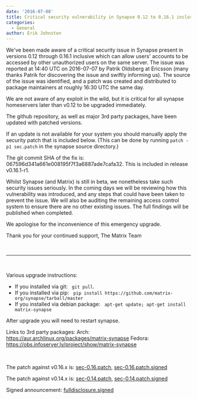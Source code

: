 ```yaml
---
date: '2016-07-08'
title: Critical security vulnerability in Synapse 0.12 to 0.16.1 inclusive
categories:
  - General
author: Erik Johnston
---
```


We've been made aware of a critical security issue in Synapse present in versions 0.12 through 0.16.1 inclusive which can allow users' accounts to be accessed by other unauthorized users on the same server. The issue was reported at 14:40 UTC on 2016-07-07 by Patrik Oldsberg at Ericsson (many thanks Patrik for discovering the issue and swiftly informing us). The source of the issue was identified, and a patch was created and distributed to package maintainers at roughly 16:30 UTC the same day.

We are not aware of any exploit in the wild, but it is critical for all synapse homeservers later than v0.12 to be upgraded immediately.

The github repository, as well as major 3rd party packages, have been updated with patched versions.

If an update is not available for your system you should manually apply the security patch that is included below. (This can be done by running <code>patch -p1 sec.patch</code> in the synapse source directory.)

The git commit SHA of the fix is: 067596d341a661e008195f7f3a6887ade7cafa32. This is included in release v0.16.1-r1.

Whilst Synapse (and Matrix) is still in beta, we nonetheless take such security issues seriously. In the coming days we will be reviewing how this vulnerability was introduced, and any steps that could have been taken to prevent the issue. We will also be auditing the remaining access control system to ensure there are no other existing issues. The full findings will be published when completed.

We apologise for the inconvenience of this emergency upgrade.

Thank you for your continued support,
The Matrix Team

&nbsp;

<hr />

&nbsp;

Various upgrade instructions:
<ul>
 	<li>If you installed via git: &nbsp; <code>git pull</code>.</li>
 	<li>If you installed via pip: &nbsp; <code>pip install https://github.com/matrix-org/synapse/tarball/master</code></li>
 	<li>If you installed via debian package: &nbsp; <code>apt-get update; apt-get install matrix-synapse</code></li>
</ul>
After upgrade you will need to restart synapse.

Links to 3rd party packages:
Arch: <a href="https://aur.archlinux.org/packages/matrix-synapse">https://aur.archlinux.org/packages/matrix-synapse</a>
Fedora: <a href="https://obs.infoserver.lv/project/show/matrix-synapse">https://obs.infoserver.lv/project/show/matrix-synapse</a>

&nbsp;

The patch against v0.16.x is: <a href="https://matrix.org/blog/wp-content/uploads/2016/07/sec-0.16.patch_.txt">sec-0.16.patch</a>, <a href="https://matrix.org/blog/wp-content/uploads/2016/07/sec-0.16.patch_.signed.txt">sec-0.16.patch.signed</a>

The patch against v0.14.x is: <a href="https://matrix.org/blog/wp-content/uploads/2016/07/sec-0.14.patch_.txt">sec-0.14.patch</a>, <a href="https://matrix.org/blog/wp-content/uploads/2016/07/sec-0.14.patch_.signed.txt">sec-0.14.patch.signed</a>

Signed announcement: <a href="https://matrix.org/blog/wp-content/uploads/2016/07/fulldisclosure.signed.txt">fulldisclosure.signed</a>